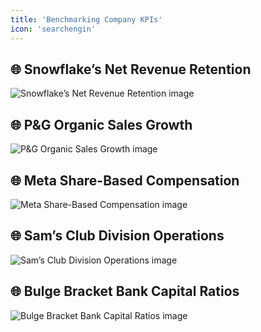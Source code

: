 ```yaml
---
title: 'Benchmarking Company KPIs'
icon: 'searchengin'
---
```


## 🌐 Snowflake’s Net Revenue Retention
<img
	className="block dark:hidden"
	src="/images/useCases/benchmarking-company-kpis-image1.png"
	alt="Snowflake’s Net Revenue Retention image"
/>

## 🌐 P&G Organic Sales Growth
<img
	className="block dark:hidden"
	src="/images/useCases/benchmarking-company-kpis-image2.png"
	alt="P&G Organic Sales Growth image"
/>

## 🌐 Meta Share-Based Compensation
<img
	className="block dark:hidden"
	src="/images/useCases/benchmarking-company-kpis-image3.png"
	alt="Meta Share-Based Compensation image"
/>

## 🌐 Sam’s Club Division Operations
<img
	className="block dark:hidden"
	src="/images/useCases/benchmarking-company-kpis-image4.png"
	alt="Sam’s Club Division Operations image"
/>

## 🌐 Bulge Bracket Bank Capital Ratios
<img
	className="block dark:hidden"
	src="/images/useCases/benchmarking-company-kpis-image5.png"
	alt="Bulge Bracket Bank Capital Ratios image"
/>